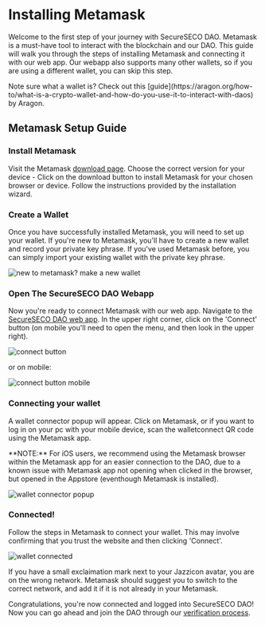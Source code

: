 
# Installing Metamask

Welcome to the first step of your journey with SecureSECO DAO. Metamask is a must-have tool to interact with the blockchain and our DAO. This guide will walk you through the steps of installing Metamask and connecting it with our web app. Our webapp also supports many other wallets, so if you are using a different wallet, you can skip this step.

<Callout type="info" emoji="ⓘ">
  Note sure what a wallet is? Check out this
  [guide](https://aragon.org/how-to/what-is-a-crypto-wallet-and-how-do-you-use-it-to-interact-with-daos)
  by Aragon.
</Callout>

## Metamask Setup Guide

<Steps>

### Install Metamask

Visit the Metamask [download page](https://metamask.io/download/). Choose the correct version for your device - Click on the download button to install Metamask for your chosen browser or device. Follow the instructions provided by the installation wizard.

### Create a Wallet

Once you have successfully installed Metamask, you will need to set up your wallet. If you're new to Metamask, you'll have to create a new wallet and record your private key phrase. If you've used Metamask before, you can simply import your existing wallet with the private key phrase.

![new to metamask? make a new wallet](/img/new-to-metamask.png)

### Open The SecureSECO DAO Webapp

Now you're ready to connect Metamask with our web app. Navigate to the [SecureSECO DAO web app](https://dao.secureseco.org/). In the upper right corner, click on the 'Connect' button (on mobile you'll need to open the menu, and then look in the upper right).

![connect button](/img/connect-button.png)

or on mobile:

![connect button mobile](/img/connect-button-mobile.png)

### Connecting your wallet

A wallet connector popup will appear. Click on Metamask, or if you want to log in on your pc with your mobile device, scan the walletconnect QR code using the Metamask app.

<Callout type="warning" emoji="⚠">
  **NOTE:** For iOS users, we recommend using the Metamask browser within the
  Metamask app for an easier connection to the DAO, due to a known issue with
  Metamask app not opening when clicked in the browser, but opened in the
  Appstore (eventhough Metamask is installed).
</Callout>

![wallet connector popup](/img/connect-metamask.png)

### Connected!

Follow the steps in Metamask to connect your wallet. This may involve confirming that you trust the website and then clicking 'Connect'.

![wallet connected](/img/wallet-connected.png)

If you have a small exclaimation mark next to your Jazzicon avatar, you are on the wrong network. Metamask should suggest you to switch to the correct network, and add it if it is not already in your Metamask.

</Steps>

Congratulations, you're now connected and logged into SecureSECO DAO! Now you can go ahead and join the DAO through our [verification process](/joining/verification).
